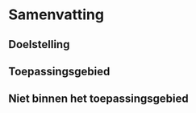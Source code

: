 # Samenvatting

## Doelstelling


## Toepassingsgebied


## Niet binnen het toepassingsgebied

<!--
+ where to find information on what's not in scope if existing
-->
